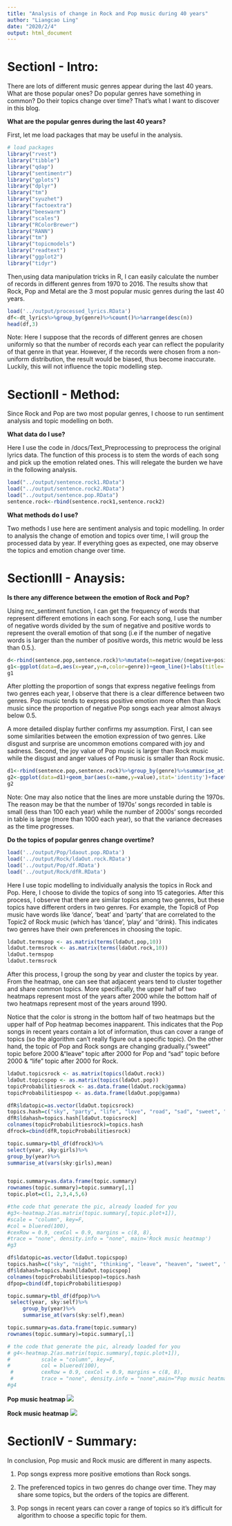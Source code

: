 ---
title: "Analysis of change in Rock and Pop music during 40 years"
author: "Liangcao Ling"
date: "2020/2/4"
output: html_document
---

# SectionI - Intro:

There are lots of different music genres appear during the last 40 years. What are those popular ones? Do popular genres have something in common? Do their topics change over time? That’s what I want to discover in this blog. 


**What are the popular genres during the last 40 years?**

First, let me load packages that may be useful in the analysis.
```{r, message=FALSE, warning=FALSE, echo=FALSE}

# load packages
library("rvest")
library("tibble")
library("qdap")
library("sentimentr")
library("gplots")
library("dplyr")
library("tm")
library("syuzhet")
library("factoextra")
library("beeswarm")
library("scales")
library("RColorBrewer")
library("RANN")
library("tm")
library("topicmodels")
library("readtext")
library("ggplot2")
library("tidyr")
```

Then,using data manipulation tricks in R, I can easily calculate the number of records in different genres from 1970 to 2016. The results show that Rock, Pop and Metal are the 3 most popular music genres during the last 40 years. 

```{r}
load('../output/processed_lyrics.RData') 
df<-dt_lyrics%>%group_by(genre)%>%count()%>%arrange(desc(n))
head(df,3)
```

Note: Here I suppose that the records of different genres are chosen uniformly so that the number of records each year can reflect the popularity of that genre in that year. However, if the records were chosen from a non-uniform distribution, the result would be biased, thus become inaccurate. Luckily, this will not influence the topic modelling step.

# SectionII - Method:

Since Rock and Pop are two most popular genres, I choose to run sentiment analysis and topic modelling on both.  

**What data do I use?**

Here I use the code in /docs/Text_Preprocessing to preprocess the original lyrics data. The function of this process is to stem the words of each song and pick up the emotion related ones. This will relegate the burden we have in the following analysis. 

```{r, echo =FALSE}
load("../output/sentence.rock1.RData")
load("../output/sentence.rock2.RData")
load("../output/sentence.pop.RData")
sentence.rock<-rbind(sentence.rock1,sentence.rock2)
```

**What methods do I use?**

Two methods I use here are sentiment analysis and topic modelling. In order to analysis the change of emotion and topics over time, I will group the processed data by year. If everything goes as expected, one may observe the topics and emotion change over time. 

# SectionIII - Anaysis:

**Is there any difference between the emotion of Rock and Pop?**

Using nrc_sentiment function, I can get the frequency of words that represent different emotions in each song. For each song, I use the number of negative words divided by the sum of negative and positive words to represent the overall emotion of that song (i.e if the number of negative words is larger than the number of positive words, this metric would be less than 0.5.). 

```{r, echo = FALSE}
d<-rbind(sentence.pop,sentence.rock)%>%mutate(n=negative/(negative+positive))%>%filter(is.na(n)!=T)%>%group_by(year,genre)%>%summarise(n=mean(n))
g1<-ggplot(data=d,aes(x=year,y=n,color=genre))+geom_line()+labs(title='proportion of negative songs in different years')
g1
```

After plotting the proportion of songs that express negative feelings from two genres each year, I observe that there is a clear difference between two genres. Pop music tends to express positive emotion more often than Rock music since the proportion of negative Pop songs each year almost always below 0.5. 

A more detailed display further confirms my assumption. First, I can see some similarities between the emotion expression of two genres. Like disgust and surprise are uncommon emotions compared with joy and sadness. Second, the joy value of Pop music is larger than Rock music while the disgust and anger values of Pop music is smaller than Rock music.

```{r, echo=FALSE}
d1<-rbind(sentence.pop,sentence.rock)%>%group_by(genre)%>%summarise_at(vars(anger:trust),mean)%>%pivot_longer(cols=c(2,3,4,5,6,7,8,9))
g2<-ggplot(data=d1)+geom_bar(aes(x=name,y=value),stat='identity')+facet_wrap(~genre)+coord_flip()
g2
```

Note: One may also notice that the lines are more unstable during the 1970s. The reason may be that the number of 1970s' songs recorded in table is small (less than 100 each year) while the number of 2000s' songs recorded in table is large (more than 1000 each year), so that the variance decreases as the time progresses.   

**Do the topics of popular genres change overtime?**
```{r, echo=FALSE}
load('../output/Pop/ldaout.pop.RData')
load('../output/Rock/ldaOut.rock.RData')
load('../output/Pop/df.RData')
load('../output/Rock/dfR.RData')
```

Here I use topic modelling to individually analysis the topics in Rock and Pop. Here, I choose to divide the topics of song into 15 categories. After this process, I observe that there are similar topics among two genres, but these topics have different orders in two genres. For example, the Topic8 of Pop music have words like 'dance', 'beat' and 'party' that are correlated to the Topic2 of Rock music (which has 'dance', 'play' and ''drink). This indicates two genres have their own preferences in choosing the topic.

```{r}

ldaOut.termspop <- as.matrix(terms(ldaOut.pop,10))
ldaOut.termsrock <- as.matrix(terms(ldaOut.rock,10))
ldaOut.termspop
ldaOut.termsrock
```

After this process, I group the song by year and cluster the topics by year. From the heatmap, one can see that adjacent years tend to cluster together and share common topics. More specifically, the upper half of two heatmaps represent most of the years after 2000 while the bottom half of two heatmaps represent most of the years around 1990.

Notice that the color is strong in the bottom half of two heatmaps but the upper half of Pop heatmap becomes inapparent. This indicates that the Pop songs in recent years contain a lot of information, thus can cover a range of topics (so the algorithm can't really figure out a specific topic). On the other hand, the topic of Pop and Rock songs are changing gradually.("sweet" topic before 2000 &"leave" topic after 2000 for Pop and "sad" topic before 2000 & "life" topic after 2000 for Rock.

```{r, echo=FALSE}
ldaOut.topicsrock <- as.matrix(topics(ldaOut.rock))
ldaOut.topicspop <- as.matrix(topics(ldaOut.pop))
topicProbabilitiesrock <- as.data.frame(ldaOut.rock@gamma)
topicProbabilitiespop <- as.data.frame(ldaOut.pop@gamma)

dfR$ldatopic=as.vector(ldaOut.topicsrock)
topics.hash=c("sky", "party", "life", "love", "road", "sad", "sweet", "die", "heartbreak", "body", "hope", "night", "sing", "people", "girls")
dfR$ldahash=topics.hash[ldaOut.topicsrock]
colnames(topicProbabilitiesrock)=topics.hash
dfrock=cbind(dfR,topicProbabilitiesrock)

topic.summary=tbl_df(dfrock)%>%
select(year, sky:girls)%>%
group_by(year)%>%
summarise_at(vars(sky:girls),mean)


topic.summary=as.data.frame(topic.summary)
rownames(topic.summary)=topic.summary[,1]
topic.plot=c(1, 2,3,4,5,6)

#the code that generate the pic, already loaded for you
#g3<-heatmap.2(as.matrix(topic.summary[,topic.plot+1]), 
#scale = "column", key=F, 
#col = bluered(100),
#cexRow = 0.9, cexCol = 0.9, margins = c(8, 8),
#trace = "none", density.info = "none", main='Rock music heatmap')
#g3

df$ldatopic=as.vector(ldaOut.topicspop)
topics.hash=c("sky", "night", "thinking", "leave", "heaven", "sweet", "love", "party", "friend", "girls", "Families", "heartbreak", "bad_boy", "cry", "self")
df$ldahash=topics.hash[ldaOut.topicspop]
colnames(topicProbabilitiespop)=topics.hash
dfpop=cbind(df,topicProbabilitiespop)

topic.summary=tbl_df(dfpop)%>%
 select(year, sky:self)%>%
     group_by(year)%>%
     summarise_at(vars(sky:self),mean)

topic.summary=as.data.frame(topic.summary)
rownames(topic.summary)=topic.summary[,1]

# the code that generate the pic, already loaded for you
# g4<-heatmap.2(as.matrix(topic.summary[,topic.plot+1]), 
#          scale = "column", key=F, 
#          col = bluered(100),
 #         cexRow = 0.9, cexCol = 0.9, margins = c(8, 8),
 #         trace = "none", density.info = "none",main="Pop music heatmap")
#g4
```

**Pop music heatmap**
![](../figs/topic1.png)

**Rock music heatmap**
![](../figs/topic2.png)


# SectionIV - Summary:

In conclusion, Pop music and Rock music are different in many aspects.

1. Pop songs express more positive emotions than Rock songs.

2. The preferenced topics in two genres do change over time. They may share some topics, but the orders of the topics are different.

3. Pop songs in recent years can cover a range of topics so it's difficult for algorithm to choose a specific topic for them.

